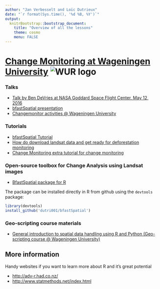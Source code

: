 ```yaml
---
author: "Jan Verbesselt and Loïc Dutrieux"
date: "`r format(Sys.time(), '%d %B, %Y')`"
output:
  knitrBootstrap::bootstrap_document:
    title: "Overview of all the lessons"
    theme: cosmo
    menu: FALSE
---
```


# [Change Monitoring at Wageningen University](http://www.wageningenur.nl/changemonitor) ![WUR logo](http://www.wageningenur.nl/upload/f9a0b5f2-15c5-4b84-9e14-20ef02f5e265_wur-logo.png)

### Talks

- [Talk by Ben DeVries at NASA Goddard Space Flight Center, May 12, 2016](http://bendevries.ca/nasa_goddard_sfc_talk/)
- [bfastSpatial presentation](http://changemonitor-wur.github.io/talks/bfastSpatial-2016/)
- [Changemonitor activities @ Wageningen University](http://changemonitor-wur.github.io/talks/change-detection-2016/)
    
### Tutorials
- [bfastSpatial Tutorial](http://www.loicdutrieux.com/bfastSpatial/)
- [How do download landsat data and get ready for deforestation monitoring](http://changemonitor-wur.github.io/deforestationmonitoring/)
- [Change Monitoring extra tutorial for change monitoring](http://changemonitor-wur.github.io/talks/bfastSpatial-2016/bfastSpatial_Peru.html)

### Open-source toolbox for Change Analysis using Landsat images

- [BfastSpatial package for R](https://github.com/dutri001/bfastSpatial)

The package can be installed directly in R from github using the `devtools` package:

```r
library(devtools)
install_github('dutri001/bfastSpatial')
```

### Geo-scripting course materials

- [General introduction to spatial data handling using R and Python (Geo-scripting course @ Wageningen University)](https://geoscripting-wur.github.io/)

## More information

Handy websites if you want to learn more about R and it's great potential

- [http://adv-r.had.co.nz/](http://adv-r.had.co.nz/)
- [http://www.statmethods.net/index.html](http://www.statmethods.net/index.html)
    



